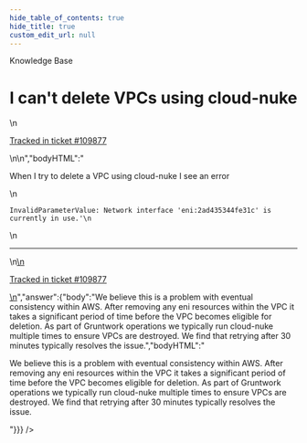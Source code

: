 ```yaml
---
hide_table_of_contents: true
hide_title: true
custom_edit_url: null
---
```



<head>
  <link rel="canonical" href="https://github.com/tnn-tnn-tnn-tnn-tnn-gruntwork-io/knowledge-base/discussions/661" />
</head>

<CenterLayout>
<span className="searchCategory">Knowledge Base</span>
<h1>I can&apos;t delete VPCs using cloud-nuke</h1>
<GitHub discussion={{"id":"D_kwDOF8slf84ASbnT","number":661,"author":{"login":"ellisonc"},"title":"I can't delete VPCs using cloud-nuke","body":"\nWhen I try to delete a VPC using cloud-nuke I see an error\r\n\r\n```\r\nInvalidParameterValue: Network interface 'eni:2ad435344fe31c' is currently in use.'\r\n```\n\n---\n\n<ins datetime=\"2023-02-07T14:35:07Z\">\n  <p><a href=\"https://support.gruntwork.io/hc/requests/109877\">Tracked in ticket #109877</a></p>\n</ins>\n","bodyHTML":"<p dir=\"auto\">When I try to delete a VPC using cloud-nuke I see an error</p>\n<div class=\"snippet-clipboard-content notranslate position-relative overflow-auto\" data-snippet-clipboard-copy-content=\"InvalidParameterValue: Network interface 'eni:2ad435344fe31c' is currently in use.'\"><pre class=\"notranslate\"><code class=\"notranslate\">InvalidParameterValue: Network interface 'eni:2ad435344fe31c' is currently in use.'\n</code></pre></div>\n<hr>\n<ins datetime=\"2023-02-07T14:35:07Z\">\n  <p dir=\"auto\"><a href=\"https://support.gruntwork.io/hc/requests/109877\" rel=\"nofollow\">Tracked in ticket #109877</a></p>\n</ins>","answer":{"body":"We believe this is a problem with eventual consistency within AWS. After removing any eni resources within the VPC it takes a significant period of time before the VPC becomes eligible for deletion.  As part of Gruntwork operations we typically run cloud-nuke multiple times to ensure VPCs are destroyed.  We find that retrying after 30 minutes typically resolves the issue.","bodyHTML":"<p dir=\"auto\">We believe this is a problem with eventual consistency within AWS. After removing any eni resources within the VPC it takes a significant period of time before the VPC becomes eligible for deletion.  As part of Gruntwork operations we typically run cloud-nuke multiple times to ensure VPCs are destroyed.  We find that retrying after 30 minutes typically resolves the issue.</p>"}}} />

</CenterLayout>
  

<!-- ##DOCS-SOURCER-START
{
  "sourcePlugin": "github-discussions",
  "hash": "bab3fd17cd8b7b919f04dba010e04619"
}
##DOCS-SOURCER-END -->
